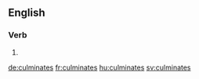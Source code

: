 ==English==

===Verb===
{{head|en}}

# {{en-third-person singular of|culminate}}

[[de:culminates]]
[[fr:culminates]]
[[hu:culminates]]
[[sv:culminates]]